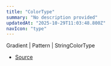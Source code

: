 ```yaml
---
title: "ColorType"
summary: "No description provided"
updatedAt: "2025-10-29T11:03:48.800Z"
navIcon: "type"
---
```



Gradient \| Pattern \| StringColorType

- [Source](https://github.com/NMMTY/LazyCanvas/blob/e5b83021346e886d435469de8abb93654e0fb45d/packages/lazycanvas/src/types/types.d.ts#L42)